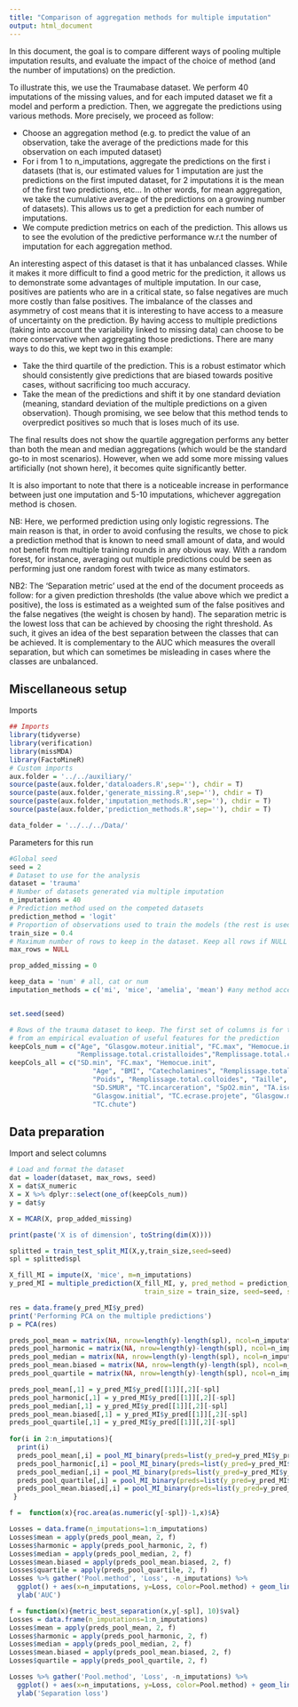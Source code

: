 ```yaml
---
title: "Comparison of aggregation methods for multiple imputation"
output: html_document
---
```


In this document, the goal is to compare different ways of pooling multiple imputation results, and evaluate the impact of the choice of method (and the number of imputations) on the prediction.

To illustrate this, we use the Traumabase dataset. We perform 40 imputations of the missing values, and for each imputed dataset we fit a model and perform a prediction. Then, we aggregate the predictions using various methods. More precisely, we proceed as follow:

- Choose an aggregation method (e.g. to predict the value of an observation, take the average of the predictions made for this observation on each imputed dataset)
- For i from 1 to n_imputations, aggregate the predictions on the first i datasets (that is, our estimated values for 1 imputation are just the predictions on the first imputed dataset, for 2 imputations it is the mean of the first two predictions, etc... In other words, for mean aggregation, we take the cumulative average of the predictions on a growing number of datasets). This allows us to get a prediction for each number of imputations.
- We compute prediction metrics on each of the prediction. This allows us to see the evolution of the predictive performance w.r.t the number of imputation for each aggregation method.

An interesting aspect of this dataset is that it has unbalanced classes. While it makes it more difficult to find a good metric for the prediction, it allows us to demonstrate some advantages of multiple imputation. In our case, positives are patients who are in a critical state, so false negatives are much more costly than false positives. The imbalance of the classes and asymmetry of cost means that it is interesting to have access to a measure of uncertainty on the prediction. By having access to multiple predictions (taking into account the variability linked to missing data) can choose to be more conservative when aggregating those predictions. There are many ways to do this, we kept two in this example:

- Take the third quartile of the prediction. This is a robust estimator which should consistently give predictions that are biased towards positive cases, without sacrificing too much accuracy.
- Take the mean of the predictions and shift it by one standard deviation (meaning, standard deviation of the multiple predictions on a given observation). Though promising, we see below that this method tends to overpredict positives so much that is loses much of its use.

The final results does not show the quartile aggregation performs any better than both the mean and median aggregations (which would be the standard go-to in most scenarios). However, when we add some more missing values artificially (not shown here), it becomes quite significantly better.

It is also important to note that there is a noticeable increase in performance between just one imputation and 5-10 imputations, whichever aggregation method is chosen. 

NB: Here, we performed prediction using only logistic regressions. The main reason is that, in order to avoid confusing the results, we chose to pick a prediction method that is known to need small amount of data, and would not benefit from multiple training rounds in any obvious way. With a random forest, for instance, averaging out multiple predictions could be seen as performing just one random forest with twice as many estimators.

NB2: The 'Separation metric' used at the end of the document proceeds as follow: for a given prediction thresholds (the value above which we predict a positive), the loss is estimated as a weighted sum of the false positives and the false negatives (the weight is chosen by hand). The separation metric is the lowest loss that can be achieved by choosing the right threshold. As such, it gives an idea of the best separation between the classes that can be achieved. It is complementary to the AUC which measures the overall separation, but which can sometimes be misleading in cases where the classes are unbalanced.

## Miscellaneous setup
Imports
```r
## Imports
library(tidyverse)
library(verification)
library(missMDA)
library(FactoMineR)
# Custom imports
aux.folder = '../../auxiliary/'
source(paste(aux.folder,'dataloaders.R',sep=''), chdir = T)
source(paste(aux.folder,'generate_missing.R',sep=''), chdir = T)
source(paste(aux.folder,'imputation_methods.R',sep=''), chdir = T)
source(paste(aux.folder,'prediction_methods.R',sep=''), chdir = T)

data_folder = '../../../Data/'
```

Parameters for this run
```r
#Global seed
seed = 2
# Dataset to use for the analysis
dataset = 'trauma'
# Number of datasets generated via multiple imputation
n_imputations = 40
# Prediction method used on the competed datasets
prediction_method = 'logit'
# Proportion of observations used to train the models (the rest is used for evaluation)
train_size = 0.4
# Maximum number of rows to keep in the dataset. Keep all rows if NULL
max_rows = NULL

prop_added_missing = 0

keep_data = 'num' # all, cat or num
imputation_methods = c('mi', 'mice', 'amelia', 'mean') #any method accepted by the *impute* method from prediction_methods.R


set.seed(seed)
```

```r
# Rows of the trauma dataset to keep. The first set of columns is for the numeric variables as in Wei's work. The second is 
# from an empirical evaluation of useful features for the prediction
keepCols_num = c("Age", "Glasgow.moteur.initial", "FC.max", "Hemocue.init",
                 "Remplissage.total.cristalloides","Remplissage.total.colloides", "SD.min", "SD.SMUR")
keepCols_all = c("SD.min", "FC.max", "Hemocue.init", 
                     "Age", "BMI", "Catecholamines", "Remplissage.total.cristalloides", 
                     "Poids", "Remplissage.total.colloides", "Taille", "FC.SMUR", 
                     "SD.SMUR", "TC.incarceration", "SpO2.min", "TA.ischemie", "TA.amputation", 
                     "Glasgow.initial", "TC.ecrase.projete", "Glasgow.moteur.initial", 
                     "TC.chute")
```

## Data preparation
Import and select columns

```r
# Load and format the dataset
dat = loader(dataset, max_rows, seed)
X = dat$X_numeric
X = X %>% dplyr::select(one_of(keepCols_num))
y = dat$y

X = MCAR(X, prop_added_missing)

print(paste('X is of dimension', toString(dim(X))))
```

```r
splitted = train_test_split_MI(X,y,train_size,seed=seed)
spl = splitted$spl

X_fill_MI = impute(X, 'mice', m=n_imputations)
y_pred_MI = multiple_prediction(X_fill_MI, y, pred_method = prediction_method, 
                                  train_size = train_size, seed=seed, spl=spl)
```
```r
res = data.frame(y_pred_MI$y_pred)
print('Performing PCA on the multiple predictions')
p = PCA(res)
```
```r
preds_pool_mean = matrix(NA, nrow=length(y)-length(spl), ncol=n_imputations)
preds_pool_harmonic = matrix(NA, nrow=length(y)-length(spl), ncol=n_imputations)
preds_pool_median = matrix(NA, nrow=length(y)-length(spl), ncol=n_imputations)
preds_pool_mean.biased = matrix(NA, nrow=length(y)-length(spl), ncol=n_imputations)
preds_pool_quartile = matrix(NA, nrow=length(y)-length(spl), ncol=n_imputations)

preds_pool_mean[,1] = y_pred_MI$y_pred[[1]][,2][-spl]
preds_pool_harmonic[,1] = y_pred_MI$y_pred[[1]][,2][-spl]
preds_pool_median[,1] = y_pred_MI$y_pred[[1]][,2][-spl]
preds_pool_mean.biased[,1] = y_pred_MI$y_pred[[1]][,2][-spl]
preds_pool_quartile[,1] = y_pred_MI$y_pred[[1]][,2][-spl]
  
for(i in 2:n_imputations){
  print(i)
  preds_pool_mean[,i] = pool_MI_binary(preds=list(y_pred=y_pred_MI$y_pred[1:i]), spl=spl, method = 'mean')
  preds_pool_harmonic[,i] = pool_MI_binary(preds=list(y_pred=y_pred_MI$y_pred[1:i]), spl=spl, method = 'harmonic')
  preds_pool_median[,i] = pool_MI_binary(preds=list(y_pred=y_pred_MI$y_pred[1:i]), spl=spl, method = 'quantile', quantile.split = 0.5)
  preds_pool_quartile[,i] = pool_MI_binary(preds=list(y_pred=y_pred_MI$y_pred[1:i]), spl=spl, method = 'quantile', quantile.split = 0.75)
  preds_pool_mean.biased[,i] = pool_MI_binary(preds=list(y_pred=y_pred_MI$y_pred[1:i]), spl=spl, method = 'biased.mean')
 }
```

```r

f =  function(x){roc.area(as.numeric(y[-spl])-1,x)$A}

Losses = data.frame(n_imputations=1:n_imputations)
Losses$mean = apply(preds_pool_mean, 2, f)
Losses$harmonic = apply(preds_pool_harmonic, 2, f)
Losses$median = apply(preds_pool_median, 2, f)
Losses$mean.biased = apply(preds_pool_mean.biased, 2, f)
Losses$quartile = apply(preds_pool_quartile, 2, f)
Losses %>% gather('Pool.method', 'Loss', -n_imputations) %>%
  ggplot() + aes(x=n_imputations, y=Loss, color=Pool.method) + geom_line() +
  ylab('AUC')
```

```r
f = function(x){metric_best_separation(x,y[-spl], 10)$val}
Losses = data.frame(n_imputations=1:n_imputations)
Losses$mean = apply(preds_pool_mean, 2, f)
Losses$harmonic = apply(preds_pool_harmonic, 2, f)
Losses$median = apply(preds_pool_median, 2, f)
Losses$mean.biased = apply(preds_pool_mean.biased, 2, f)
Losses$quartile = apply(preds_pool_quartile, 2, f)

Losses %>% gather('Pool.method', 'Loss', -n_imputations) %>%
  ggplot() + aes(x=n_imputations, y=Loss, color=Pool.method) + geom_line() +
  ylab('Separation loss')
```

